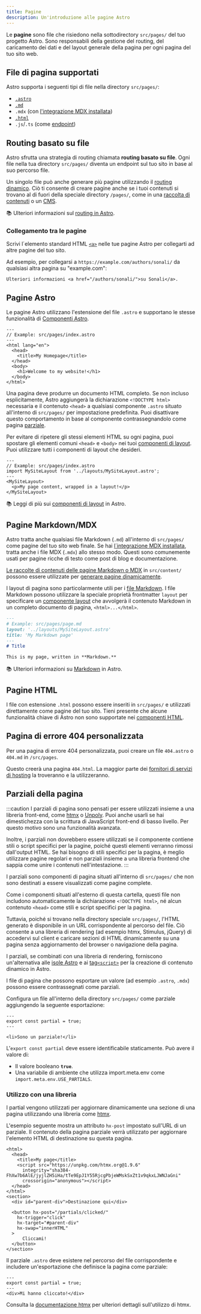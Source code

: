 ```yaml
---
title: Pagine
description: Un'introduzione alle pagine Astro
---
```



Le **pagine** sono file che risiedono nella sottodirectory `src/pages/` del tuo progetto Astro. Sono responsabili della gestione del routing, del caricamento dei dati e del layout generale della pagina per ogni pagina del tuo sito web.

## File di pagina supportati

Astro supporta i seguenti tipi di file nella directory `src/pages/`:
- [`.astro`](#pagine-astro)
- [`.md`](#pagine-markdownmdx)
- `.mdx` (con [l'integrazione MDX installata](/it/guides/integrations-guide/mdx/#installation))
- [`.html`](#pagine-html)
- `.js`/`.ts` (come [endpoint](/it/core-concepts/endpoints/))

## Routing basato su file

Astro sfrutta una strategia di routing chiamata **routing basato su file**. Ogni file nella tua directory `src/pages/` diventa un endpoint sul tuo sito in base al suo percorso file.

Un singolo file può anche generare più pagine utilizzando il [routing dinamico](/it/core-concepts/routing/#dynamic-routes). Ciò ti consente di creare pagine anche se i tuoi contenuti si trovano al di fuori della speciale directory `/pages/`, come in una [raccolta di contenuti](/it/guides/content-collections/) o un [CMS](/it/guides/cms/).

📚 Ulteriori informazioni sul [routing in Astro](/it/core-concepts/routing/).

### Collegamento tra le pagine

Scrivi l´elemento standard HTML [`<a>`](https://developer.mozilla.org/en-US/docs/Web/HTML/Element/a) nelle tue pagine Astro per collegarti ad altre pagine del tuo sito.

Ad esempio, per collegarsi a `https://example.com/authors/sonali/` da qualsiasi altra pagina su "example.com":

```astro title="src/pages/index.astro"
Ulteriori informazioni <a href="/authors/sonali/">su Sonali</a>.
```

## Pagine Astro

Le pagine Astro utilizzano l'estensione del file `.astro` e supportano le stesse funzionalità di [Componenti Astro](/it/core-concepts/astro-components/).

```astro
---
// Example: src/pages/index.astro
---
<html lang="en">
  <head>
    <title>My Homepage</title>
  </head>
  <body>
    <h1>Welcome to my website!</h1>
  </body>
</html>
```

Una pagina deve produrre un documento HTML completo. Se non incluso esplicitamente, Astro aggiungerà la dichiarazione `<!DOCTYPE html>` necessaria e il contenuto `<head>` a qualsiasi componente `.astro` situato all'interno di `src/pages/` per impostazione predefinita. Puoi disattivare questo comportamento in base al componente contrassegnandolo come pagina [parziale](#page-partials).

Per evitare di ripetere gli stessi elementi HTML su ogni pagina, puoi spostare gli elementi comuni `<head>` e `<body>` nei tuoi [componenti di layout](/it/core-concepts/layouts/). Puoi utilizzare tutti i componenti di layout che desideri.

```astro {3} /</?MySiteLayout>/
---
// Example: src/pages/index.astro
import MySiteLayout from '../layouts/MySiteLayout.astro';
---
<MySiteLayout>
  <p>My page content, wrapped in a layout!</p>
</MySiteLayout>
```

📚 Leggi di più sui [componenti di layout](/it/core-concepts/layouts/) in Astro.

## Pagine Markdown/MDX

Astro tratta anche qualsiasi file Markdown (`.md`) all'interno di `src/pages/` come pagine del tuo sito web finale. Se hai [l´integrazione MDX installata](/it/guides/integrations-guide/mdx/#installation), tratta anche i file MDX (`.mdx`) allo stesso modo. Questi sono comunemente usati per pagine ricche di testo come post di blog e documentazione.

[Le raccolte di contenuti delle pagine Markdown o MDX](/it/guides/content-collections/) in `src/content/` possono essere utilizzate per [generare pagine dinamicamente](/it/core-concepts/routing/#dynamic-routes).

I layout di pagina sono particolarmente utili per i [file Markdown](#pagine-markdownmdx). I file Markdown possono utilizzare la speciale proprietà frontmatter `layout` per specificare un [componente layout](/it/core-concepts/layouts/) che avvolgerà il contenuto Markdown in un completo documento di pagina, `<html>...</html>`.

```md {3}
---
# Example: src/pages/page.md
layout: '../layouts/MySiteLayout.astro'
title: 'My Markdown page'
---
# Title

This is my page, written in **Markdown.**
```

📚 Ulteriori informazioni su [Markdown](/it/guides/markdown-content/) in Astro.

## Pagine HTML

I file con estensione `.html` possono essere inseriti in `src/pages/` e utilizzati direttamente come pagine del tuo sito. Tieni presente che alcune funzionalità chiave di Astro non sono supportate nei [componenti HTML](/it/core-concepts/astro-components/#componenti-html).

## Pagina di errore 404 personalizzata

Per una pagina di errore 404 personalizzata, puoi creare un file `404.astro` o `404.md` in `/src/pages`.

Questo creerà una pagina `404.html`. La maggior parte dei [fornitori di servizi di hosting](/it/guides/deploy/) la troveranno e la utilizzeranno.

## Parziali della pagina

<Since v="3.4.0" />

:::caution
I parziali di pagina sono pensati per essere utilizzati insieme a una libreria front-end, come [htmx](https://htmx.org/) o [Unpoly](https://unpoly.com/). Puoi anche usarli se hai dimestichezza con la scrittura di JavaScript front-end di basso livello. Per questo motivo sono una funzionalità avanzata.

Inoltre, i parziali non dovrebbero essere utilizzati se il componente contiene stili o script specifici per la pagine, poiché questi elementi verranno rimossi dall'output HTML. Se hai bisogno di stili specifici per la pagina, è meglio utilizzare pagine regolari e non parziali insieme a una libreria frontend che sappia come unire i contenuti nell'intestazione.
:::

I parziali sono componenti di pagina situati all'interno di `src/pages/` che non sono destinati a essere visualizzati come pagine complete.

Come i componenti situati all'esterno di questa cartella, questi file non includono automaticamente la dichiarazione `<!DOCTYPE html>`, né alcun contenuto `<head>` come stili e script specifici per la pagina.

Tuttavia, poiché si trovano nella directory speciale `src/pages/`, l'HTML generato è disponibile in un URL corrispondente al percorso del file. Ciò consente a una libreria di rendering (ad esempio htmx, Stimulus, jQuery) di accedervi sul client e caricare sezioni di HTML dinamicamente su una pagina senza aggiornamento del browser o navigazione della pagina.

I parziali, se combinati con una libreria di rendering, forniscono un'alternativa alle [isole Astro](/it/concepts/islands/) e ai [tag`<script>`](/it/guides/client-side-scripts/) per la creazione di contenuto dinamico in Astro.

I file di pagina che possono esportare un valore (ad esempio `.astro`, `.mdx`) possono essere contrassegnati come parziali.

Configura un file all'interno della directory `src/pages/` come parziale aggiungendo la seguente esportazione:

```astro title="src/pages/partial.astro" ins={2}
---
export const partial = true;
---

<li>Sono un parziale!</li>
```

L'`export const partial` deve essere identificabile staticamente. Può avere il valore di:

- Il valore booleano __`true`__.
- Una variabile di ambiente che utilizza import.meta.env come `import.meta.env.USE_PARTIALS`.

### Utilizzo con una libreria

  I partial vengono utilizzati per aggiornare dinamicamente una sezione di una pagina utilizzando una libreria come [htmx](https://htmx.org/).

  L'esempio seguente mostra un attributo `hx-post` impostato sull'URL di un parziale. Il contenuto della pagina parziale verrà utilizzato per aggiornare l'elemento HTML di destinazione su questa pagina.

```astro title="src/pages/index.astro" 'hx-post="/partials/clicked/"'
<html>
  <head>
    <title>My page</title>
    <script src="https://unpkg.com/htmx.org@1.9.6"
      integrity="sha384-FhXw7b6AlE/jyjlZH5iHa/tTe9EpJ1Y55RjcgPbjeWMskSxZt1v9qkxLJWNJaGni"
      crossorigin="anonymous"></script>
  </head>
</html>
<section>
  <div id="parent-div">Destinazione qui</div>

  <button hx-post="/partials/clicked/"
    hx-trigger="click"
    hx-target="#parent-div"
    hx-swap="innerHTML"
  >
      Cliccami!
  </button>
</section>
```

Il parziale `.astro` deve esistere nel percorso del file corrispondente e includere un'esportazione che definisce la pagina come parziale:

```astro title="src/pages/partials/clicked.astro" {2}
---
export const partial = true;
---
<div>Mi hanno cliccato!</div>
```

Consulta la [documentazione htmx](https://htmx.org/docs/) per ulteriori dettagli sull'utilizzo di htmx.
